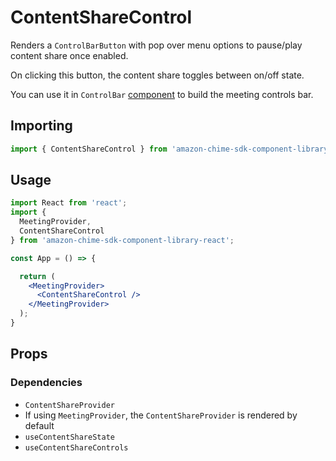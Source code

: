 
<Meta title="SDK Components/MeetingControls/ContentShareControl" />

# ContentShareControl
Renders a `ControlBarButton` with pop over menu options to pause/play content share once enabled.

On clicking this button, the content share toggles between on/off state.

You can use it in `ControlBar` [component](/?path=/docs/ui-components-controlbar--control-bar) to build the meeting controls bar.

## Importing
```javascript
import { ContentShareControl } from 'amazon-chime-sdk-component-library-react';
```

## Usage

```jsx
import React from 'react';
import { 
  MeetingProvider,
  ContentShareControl
} from 'amazon-chime-sdk-component-library-react';

const App = () => {

  return (
    <MeetingProvider>
      <ContentShareControl />
    </MeetingProvider>
  );
}

```

## Props
<Props of={ContentShareControl} />

### Dependencies

- `ContentShareProvider`
- If using `MeetingProvider`, the `ContentShareProvider` is rendered by default
- `useContentShareState`
- `useContentShareControls`


